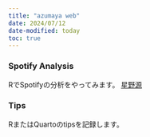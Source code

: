 ```yaml
---
title: "azumaya web"
date: 2024/07/12
date-modified: today
toc: true
---
```


### Spotify Analysis

RでSpotifyの分析をやってみます。
[星野源](https://azumaya2126.github.io/spotify_analysis/gen_hoshino.html)

### Tips

RまたはQuartoのtipsを記録します。

